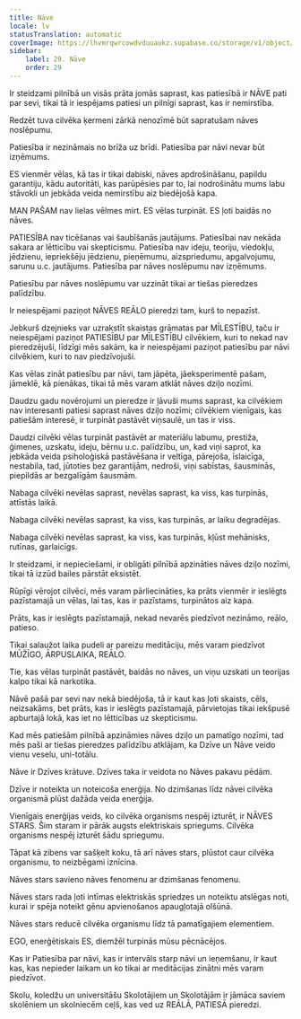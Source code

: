 ```yaml
---
title: Nāve
locale: lv
statusTranslation: automatic
coverImage: https://lhvmrqwrcowdvduuaukz.supabase.co/storage/v1/object/public/strapi-uploads/small_cover-educacion-fundamental.webp-2d51a7828a2b1309555be27f7e2a61a0.webp
sidebar:
    label: 29. Nāve
    order: 29
---
```

Ir steidzami pilnībā un visās prāta jomās saprast, kas patiesībā ir NĀVE pati par sevi, tikai tā ir iespējams patiesi un pilnīgi saprast, kas ir nemirstība.

Redzēt tuva cilvēka ķermeni zārkā nenozīmē būt sapratušam nāves noslēpumu.

Patiesība ir nezināmais no brīža uz brīdi. Patiesība par nāvi nevar būt izņēmums.

ES vienmēr vēlas, kā tas ir tikai dabiski, nāves apdrošināšanu, papildu garantiju, kādu autoritāti, kas parūpēsies par to, lai nodrošinātu mums labu stāvokli un jebkāda veida nemirstību aiz biedējošā kapa.

MAN PAŠAM nav lielas vēlmes mirt. ES vēlas turpināt. ES ļoti baidās no nāves.

PATIESĪBA nav ticēšanas vai šaubīšanās jautājums. Patiesībai nav nekāda sakara ar lētticību vai skepticismu. Patiesība nav ideju, teoriju, viedokļu, jēdzienu, iepriekšēju jēdzienu, pieņēmumu, aizspriedumu, apgalvojumu, sarunu u.c. jautājums. Patiesība par nāves noslēpumu nav izņēmums.

Patiesību par nāves noslēpumu var uzzināt tikai ar tiešas pieredzes palīdzību.

Ir neiespējami paziņot NĀVES REĀLO pieredzi tam, kurš to nepazīst.

Jebkurš dzejnieks var uzrakstīt skaistas grāmatas par MĪLESTĪBU, taču ir neiespējami paziņot PATIESĪBU par MĪLESTĪBU cilvēkiem, kuri to nekad nav pieredzējuši, līdzīgi mēs sakām, ka ir neiespējami paziņot patiesību par nāvi cilvēkiem, kuri to nav piedzīvojuši.

Kas vēlas zināt patiesību par nāvi, tam jāpēta, jāeksperimentē pašam, jāmeklē, kā pienākas, tikai tā mēs varam atklāt nāves dziļo nozīmi.

Daudzu gadu novērojumi un pieredze ir ļāvuši mums saprast, ka cilvēkiem nav interesanti patiesi saprast nāves dziļo nozīmi; cilvēkiem vienīgais, kas patiešām interesē, ir turpināt pastāvēt viņsaulē, un tas ir viss.

Daudzi cilvēki vēlas turpināt pastāvēt ar materiālu labumu, prestiža, ģimenes, uzskatu, ideju, bērnu u.c. palīdzību, un, kad viņi saprot, ka jebkāda veida psiholoģiskā pastāvēšana ir veltīga, pārejoša, īslaicīga, nestabila, tad, jūtoties bez garantijām, nedroši, viņi sabīstas, šausminās, piepildās ar bezgalīgām šausmām.

Nabaga cilvēki nevēlas saprast, nevēlas saprast, ka viss, kas turpinās, attīstās laikā.

Nabaga cilvēki nevēlas saprast, ka viss, kas turpinās, ar laiku degradējas.

Nabaga cilvēki nevēlas saprast, ka viss, kas turpinās, kļūst mehānisks, rutīnas, garlaicīgs.

Ir steidzami, ir nepieciešami, ir obligāti pilnībā apzināties nāves dziļo nozīmi, tikai tā izzūd bailes pārstāt eksistēt.

Rūpīgi vērojot cilvēci, mēs varam pārliecināties, ka prāts vienmēr ir ieslēgts pazīstamajā un vēlas, lai tas, kas ir pazīstams, turpinātos aiz kapa.

Prāts, kas ir ieslēgts pazīstamajā, nekad nevarēs piedzīvot nezināmo, reālo, patieso.

Tikai salaužot laika pudeli ar pareizu meditāciju, mēs varam piedzīvot MŪŽĪGO, ĀRPUSLAIKA, REĀLO.

Tie, kas vēlas turpināt pastāvēt, baidās no nāves, un viņu uzskati un teorijas kalpo tikai kā narkotika.

Nāvē pašā par sevi nav nekā biedējoša, tā ir kaut kas ļoti skaists, cēls, neizsakāms, bet prāts, kas ir ieslēgts pazīstamajā, pārvietojas tikai iekšpusē apburtajā lokā, kas iet no lētticības uz skepticismu.

Kad mēs patiešām pilnībā apzināmies nāves dziļo un pamatīgo nozīmi, tad mēs paši ar tiešas pieredzes palīdzību atklājam, ka Dzīve un Nāve veido vienu veselu, uni-totālu.

Nāve ir Dzīves krātuve. Dzīves taka ir veidota no Nāves pakavu pēdām.

Dzīve ir noteikta un noteicoša enerģija. No dzimšanas līdz nāvei cilvēka organismā plūst dažāda veida enerģija.

Vienīgais enerģijas veids, ko cilvēka organisms nespēj izturēt, ir NĀVES STARS. Šim staram ir pārāk augsts elektriskais spriegums. Cilvēka organisms nespēj izturēt šādu spriegumu.

Tāpat kā zibens var sašķelt koku, tā arī nāves stars, plūstot caur cilvēka organismu, to neizbēgami iznīcina.

Nāves stars savieno nāves fenomenu ar dzimšanas fenomenu.

Nāves stars rada ļoti intīmas elektriskās spriedzes un noteiktu atslēgas noti, kurai ir spēja noteikt gēnu apvienošanos apaugļotajā olšūnā.

Nāves stars reducē cilvēka organismu līdz tā pamatīgajiem elementiem.

EGO, enerģētiskais ES, diemžēl turpinās mūsu pēcnācējos.

Kas ir Patiesība par nāvi, kas ir intervāls starp nāvi un ieņemšanu, ir kaut kas, kas nepieder laikam un ko tikai ar meditācijas zinātni mēs varam piedzīvot.

Skolu, koledžu un universitāšu Skolotājiem un Skolotājām ir jāmāca saviem skolēniem un skolniecēm ceļš, kas ved uz REĀLĀ, PATIESĀ pieredzi.

